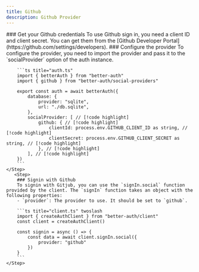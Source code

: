 ```yaml
---
title: Github
description: Github Provider
---
```


<Steps>
    <Step> 
        ### Get your Github credentials
        To use Github sign in, you need a client ID and client secret. You can get them from the [Github Developer Portal](https://github.com/settings/developers).
    </Step>

  <Step>
        ### Configure the provider
        To configure the provider, you need to import the provider and pass it to the `socialProvider` option of the auth instance.

        ```ts title="auth.ts"
        import { betterAuth } from "better-auth"
        import { github } from "better-auth/social-providers"
        
        export const auth = await betterAuth({
            database: {
                provider: "sqlite",
                url: "./db.sqlite",
            },
            socialProvider: [ // [!code highlight]
                github: { // [!code highlight]
                    clientId: process.env.GITHUB_CLIENT_ID as string, // [!code highlight]
                    clientSecret: process.env.GITHUB_CLIENT_SECRET as string, // [!code highlight]
                }, // [!code highlight]
            ], // [!code highlight]
        })
        ```
    </Step>
       <Step>
        ### Signin with Github
        To signin with Gitjub, you can use the `signIn.social` function provided by the client. The `signIn` function takes an object with the following properties:
        - `provider`: The provider to use. It should be set to `github`.

        ```ts title="client.ts" twoslash 
        import { createAuthClient } from "better-auth/client"
        const client = createAuthClient()
        
        const signin = async () => {
            const data = await client.signIn.social({
                provider: "github"
            })
        }
        ```
    </Step>
</Steps>
